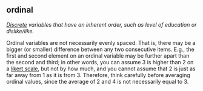 ## ordinal

<dfn>[Discrete](d.html#discrete) variables that have an inherent order, such as level of education or dislike/like.</dfn>

Ordinal variables are not necessarily evenly spaced. That is, there may be a bigger (or smaller) difference between any two consecutive items. E.g., the first and second element on an ordinal variable may be further apart than the second and third; in other words, you can assume 3 is higher than 2 on a [likert scale](l.html#likert), but not by how much, and you cannot assume that 2 is just as far away from 1 as it is from 3. Therefore, think carefully before averaging ordinal values, since the average of 2 and 4 is not necessarily equal to 3.




